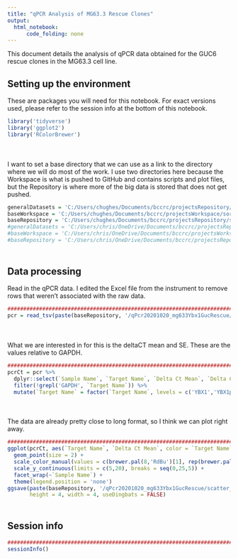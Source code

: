 ```yaml
---
title: "qPCR Analysis of MG63.3 Rescue Clones"
output:
  html_notebook:
      code_folding: none
---
```


This document details the analysis of qPCR data obtained for the GUC6 rescue clones in the MG63.3 cell line.

## Setting up the environment

These are packages you will need for this notebook. For exact versions used, please refer to the session info at the bottom of this notebook.

```r
library('tidyverse')
library('ggplot2')
library('RColorBrewer')
```

<div style="margin-bottom:50px;"></div>

I want to set a base directory that we can use as a link to the directory where we will do most of the work. I use two directories here because the Workspace is what is pushed to GitHub and contains scripts and plot files, but the Repository is where more of the big data is stored that does not get pushed.

```r
generalDatasets = 'C:/Users/chughes/Documents/bccrc/projectsRepository/generalDatasets'
baseWorkspace = 'C:/Users/chughes/Documents/bccrc/projectsWorkspace/sorensenLab/relatedToYbx1'
baseRepository = 'C:/Users/chughes/Documents/bccrc/projectsRepository/sorensenLab/relatedToYbx1'
#generalDatasets = 'C:/Users/chris/OneDrive/Documents/bccrc/projectsRepository/generalDatasets'
#baseWorkspace = 'C:/Users/chris/OneDrive/Documents/bccrc/projectsWorkspace/sorensenLab/relatedToYbx1'
#baseRepository = 'C:/Users/chris/OneDrive/Documents/bccrc/projectsRepository/sorensenLab/relatedToYbx1'
```

<div style="margin-bottom:50px;"></div>

## Data processing

Read in the qPCR data. I edited the Excel file from the instrument to remove rows that weren't associated with the raw data.

```r
##########################################################################################
pcr = read_tsv(paste(baseRepository, '/qPcr20201020_mg633Ybx1GucRescue/qPcr20201020_mg633Ybx1GucRescue.txt', sep = ''))
```

<div style="margin-bottom:50px;"></div>

What we are interested in for this is the deltaCT mean and SE. These are the values relative to GAPDH. 

```r
##########################################################################################
pcrCt = pcr %>%
  dplyr::select(`Sample Name`, `Target Name`, `Delta Ct Mean`, `Delta Ct SE`) %>%
  filter(!grepl('GAPDH', `Target Name`)) %>%
  mutate(`Target Name` = factor(`Target Name`, levels = c('YBX1','YBX1piggyWT','YBX1piggyK64','YBX1piggyK81')))
```

<div style="margin-bottom:50px;"></div>

The data are already pretty close to long format, so I think we can plot right away.

```r
##########################################################################################
ggplot(pcrCt, aes(`Target Name`, `Delta Ct Mean`, color = `Target Name`)) +
  geom_point(size = 2) +
  scale_color_manual(values = c(brewer.pal(8,'RdBu')[1], rep(brewer.pal(8,'RdBu')[8],3))) +
  scale_y_continuous(limits = c(5,20), breaks = seq(0,25,5)) +
  facet_wrap(~`Sample Name`) +
  theme(legend.position = 'none')
ggsave(paste(baseRepository, '/qPcr20201020_mg633Ybx1GucRescue/scatter_ybx1RnaAbundanceGucClones.pdf', sep = ''),
       height = 4, width = 4, useDingbats = FALSE)
```

<div style="margin-bottom:50px;"></div>

## Session info

```r
##########################################################################################
sessionInfo()
```





